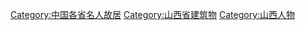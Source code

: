[[Category:中国各省名人故居|Category:中国各省名人故居]]
[[Category:山西省建筑物|Category:山西省建筑物]]
[[Category:山西人物|Category:山西人物]]